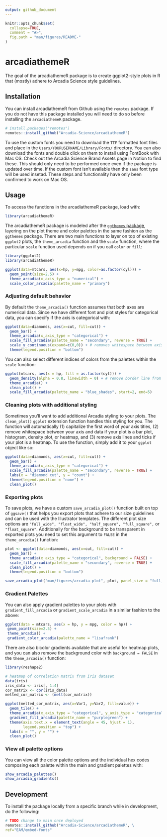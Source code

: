 ```yaml
---
output: github_document
---
```


```r
knitr::opts_chunk$set(
  collapse=TRUE,
  comment = "#>",
  fig.path = "man/figures/README-"
)
```

# arcadiathemeR

The goal of the arcadiathemeR package is to create ggplot2-style plots in R that (mostly) adhere to Arcadia Science style guidelines.

## Installation
You can install arcadiathemeR from Github using the `remotes` package. If you do not have this package installed you will need to do so before installing the `arcadiathemeR` package.
```r
# install.packages("remotes")
remotes::install_github("Arcadia-Science/arcadiathemeR")
```

To use the custom fonts you need to download the `TTF` formatted font files and place in the `Users/YOURUSERNAME/Library/Fonts/` directory. You can also download the fonts and double click on them to install using FontBook with Mac OS. Check out the Arcadia Science Brand Assets page in Notion to find these. This should only need to be performed once even if the package is updated over time. If the custom font isn't available then the `sans` font type will be used insetad. These steps and functionality have only been confirmed to work on Mac OS.

## Usage
To access the functions in the arcadiathemeR package, load with: 
```r
library(arcadiathemeR)
```

The arcadiathemeR package is modeled after the [`ggthemes` package](https://github.com/jrnold/ggthemes), layering on the plot theme and color palettes in the same fashion as the `ggthemes` package. There are two main functions to layer on top of existing `ggplot2` plots, the `theme_arcadia` function and the `scale` function, where the particular `scale` function used depends on if you call `color` or `fill`:

```r
library(ggplot2)
library(arcadiathemeR)

ggplot(data=mtcars, aes(x=hp, y=mpg, color=as.factor(cyl))) +
  geom_point(size=2.5) +
  theme_arcadia(x_axis_type = "numerical") +
  scale_color_arcadia(palette_name = "primary")
```

### Adjusting default behavior
By default the `theme_arcadia()` function assumes that both axes are numerical data. Since we have different font and plot styles for categorical data, you can specify if the axis is categorical with: 

```r
ggplot(data=diamonds, aes(x=cut, fill=cut)) +
  geom_bar() +
  theme_arcadia(x_axis_type = "categorical") +
  scale_fill_arcadia(palette_name = "secondary", reverse = TRUE) +
  scale_y_continuous(expand=c(0,0)) + # removes whitespace between axis and bars
  theme(legend.position = "bottom")
```

You can also select different indices of colors from the palettes within the `scale` function:

```r
ggplot(mtcars, aes(x = hp, fill = as.factor(cyl))) +
  geom_density(alpha = 0.8, linewidth = 0) + # remove border line from filled-in density plots
  theme_arcadia() +
  clean_plot() +
  scale_fill_arcadia(palette_name = "blue_shades", start=2, end=5) 
```

### Cleaning plots with additional styling
Sometimes you'll want to add additional Arcadia styling to your plots. The `clean_plot()` `ggplot` extension function handles this styling for you. The function will automatically (1) capitalize the first word of your axis titles, (2) remove whitespace between your axis and data if your plot is a bar plot, histogram, density plot, or heatmap, and (3) remove axis lines and ticks if your plot is a heatmap. To use the function, simply add it to your `ggplot` object like so:
```r
ggplot(data=diamonds, aes(x=cut, fill=cut)) +
  geom_bar() +
  theme_arcadia(x_axis_type = "categorical") +
  scale_fill_arcadia(palette_name = "secondary", reverse = TRUE) +
  labs(x = "diamond cut", y = "count") +
  theme(legend.position = "none") +
  clean_plot()
```

### Exporting plots
To save plots, we have a custom `save_arcadia_plot()` function built on top of `ggsave()` that helps you export plots that adhere to our size guidelines and can be used with the Illustrator templates. The different plot size options are `"full_wide", "float_wide", "half_square", "full_square",` or `"float_square"`. Additionally for the background to be transparent in exported plots you need to set this argument to `FALSE` in the `theme_arcadia()` function:

```r
plot <- ggplot(data=diamonds, aes(x=cut, fill=cut)) +
  geom_bar() +
  theme_arcadia(x_axis_type = "categorical", background = FALSE) +
  scale_fill_arcadia(palette_name = "secondary", reverse = TRUE) +
  clean_plot() +
  theme(legend.position = "bottom")

save_arcadia_plot("man/figures/arcadia-plot", plot, panel_size = "full_square", formats = c("pdf", "png"))
```

### Gradient Palettes
You can also apply gradient palettes to your plots with `gradient_fill_arcadia` or `gradient_scale_arcadia` in a similar fashion to the above: 
```r
ggplot(data = mtcars, aes(x = hp, y = mpg, color = hp)) +
 geom_point(size=2.5) + 
 theme_arcadia() + 
 gradient_color_arcadia(palette_name = "lisafrank")
```

There are also bicolor gradients available that are useful for heatmap plots, and you can also remove the background color with `background = FALSE` in the `theme_arcadia()` function: 
```r
library(reshape2)

# heatmap of correlation matrix from iris dataset
data(iris)
iris_data <- iris[, 1:4]
cor_matrix <- cor(iris_data)
melted_cor_matrix <- (melt(cor_matrix))

ggplot(melted_cor_matrix, aes(x=Var1, y=Var2, fill=value)) +
  geom_tile() +
  theme_arcadia(x_axis_type = "categorical", y_axis_type = "categorical", background = FALSE) +
  gradient_fill_arcadia(palette_name = "purplegreen") + 
  theme(axis.text.x = element_text(angle = 45, hjust = 1),
        legend.position = "top") +
  labs(x = "", y = "") +
  clean_plot()
```

### View all palette options
You can view all the color palette options and the individual hex codes composing each palette within the main and gradient palettes with:
```r
show_arcadia_palettes()
show_arcadia_gradients()
```

## Development
To install the package locally from a specific branch while in development, do the following:

```r
# TODO change to main once deployed
remotes::install_github("Arcadia-Science/arcadiathemeR", \
ref="EAM/embed-fonts"
```

